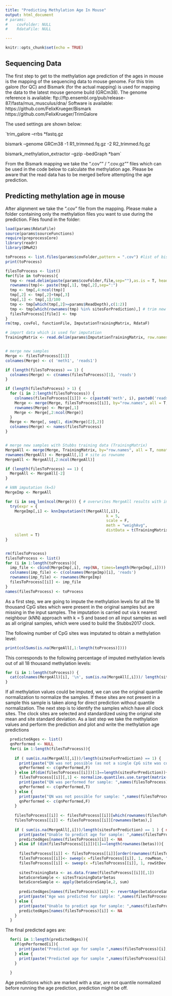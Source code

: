 ```yaml
---
title: "Predicting Methylation Age In Mouse"
output: html_document
# params:
#    covFolder: NULL
#    RdataFile: NULL

---
```


```r
knitr::opts_chunk$set(echo = TRUE)
```

## Sequencing Data

The first step to get to the methylation age prediction of the ages in mouse is the mapping of the sequencing data to mouse genome.
For this trim galore (for QC) and Bismark (for the actual mapping) is used for mapping the data to the latest mouse genome build (GRCm38).
The genome reference is available:
ftp://ftp.ensembl.org/pub/release-87/fasta/mus_musculus/dna/
Software is available:
https://github.com/FelixKrueger/Bismark
https://github.com/FelixKrueger/TrimGalore


The used settings are shown below:

`trim_galore --rrbs *fastq.gz
 
bismark --genome GRCm38 -1 R1_trimmed.fq.gz -2 R2_trimmed.fq.gz
 
bismark_methylation_extractor --gzip --bedGraph *bam`

From the Bismark mapping we take the ".cov"" / ".cov.gz"" files which can be used in the code below to calculate the methylation age.
Please be aware that the read data has to be merged before attempting the age prediction.

## Predicting methylation age in mouse
After alignment we take the ".cov" file from the mapping. Please make a folder containing only the methylation files you want to use during the prediction.
Files found in the folder:


```r
load(params$RdataFile)
source(params$sourceFunctions)
require(preprocessCore)
library(readr)
library(DMwR2)

toProcess <- list.files(params$covFolder,pattern = ".cov") #list of bismarked files
print(toProcess)

filesToProcess <- list()
for(file in toProcess){
  tmp <- read.delim(paste(params$covFolder,file,sep=""),as.is = T, header = F)
  rownames(tmp)<- paste(tmp[,1], tmp[,2],sep=":")
  tmp <- tmp[,4:ncol(tmp)]
  tmp[,2] <- tmp[,2]+tmp[,3]
  tmp[,1] <- tmp[,1]/100
  tmp <- tmp[which(tmp[,2]>=params$ReadDepth),c(1:2)] 
  tmp <- tmp[which(rownames(tmp) %in% sitesForPrediction),] # trim new samples: remove sites which were not in 'the 18 thousand sites which were present in the original samples'
  filesToProcess[[file]] <- tmp
}
rm(tmp, covFol, functionFile, ImputationTrainingMatrix, RdataF)

```



```r

# import data which is used for imputation
TrainingMatrix <- read.delim(params$ImputationTrainingMatrix, row.names=1, sep="\t",as.is=T)


# merge new samples
Merge <- filesToProcess[[1]]
colnames(Merge) <- c( 'meth1', 'reads1')

if (length(filesToProcess) == 1) { 
  colnames(Merge) <- c(names(filesToProcess)[1], 'reads')
}

if (length(filesToProcess) > 1) {
  for (i in 2:length(filesToProcess)) {
    colnames(filesToProcess[[i]]) <- c(paste0('meth', i), paste0('reads', i))
    Merge <- merge(Merge, filesToProcess[[i]], by="row.names", all = T, nomatch = NA) 
    rownames(Merge) <- Merge[,1] 
    Merge <- Merge[,2:ncol(Merge)]
  }
  Merge <- Merge[, seq(1, dim(Merge)[2],2)]
  colnames(Merge) <- names(filesToProcess)
}


# merge new samples with Stubbs training data (TrainingMatrix)
MergeAll <- merge(Merge, TrainingMatrix, by="row.names", all = T, nomatch = NA)
rownames(MergeAll) <- MergeAll[,1] # site as rowname
MergeAll <- MergeAll[,2:ncol(MergeAll)]

if (length(filesToProcess) == 1) { 
  MergeAll <- MergeAll[-2]
}

# kNN imputation (k=5)
MergeImp <- MergeAll

for (i in seq_len(ncol(Merge))) { # overwrites MergeAll results with imputed values (in case Imputation is possible)
  try(expr = {
    MergeImp[,i] <- knnImputation(t(MergeAll[,i]),
                                            k = 5,
                                            scale = F,
                                            meth = "weighAvg",
                                            distData = t(TrainingMatrix)) },
    silent = T)
}


rm(filesToProcess)
filesToProcess <- list()
for (i in 1:length(toProcess)){
  imp_file <- cbind(MergeImp[,i], rep(NA, times=length(MergeImp[,i]))) # read info is NA
  colnames(imp_file) <- c(colnames(MergeImp)[i], 'reads')
  rownames(imp_file) <- rownames(MergeImp)
  filesToProcess[[i]] <- imp_file
}
names(filesToProcess) <- toProcess
```

As a first step, we are going to impute the methylation levels for all the 18 thousand CpG sites which were present in the original samples but are missing in the input samples. The imputation is carried out via k nearest neighbour (kNN) approach with k = 5 and based on all input samples as well as all original samples, which were used to build the Stubbs2017 clock.

The following number of CpG sites was imputated to obtain a methylation level:
```r

print(colSums(is.na(MergeAll[,1:length(toProcess)])))
```
This corresponds to the following percentage of imputed methylation levels out of all 18 thousand methylation levels:
```r

for (i in 1:length(toProcess)) {
  cat(colnames(MergeAll)[i], '\n', sum(is.na(MergeAll[,i]))/ length(sitesForPrediction) *100, '%', '\n')
}
```


If all methylation values could be imputed, we can use the original quantile normalization to normalize the samples. If these sites are not present in a sample this sample is taken along for direct prediction without quantile normalization. The next step is to identify the samples which have all clock sites. The clock sites are selected and standardized using the original site mean and site standard deviation. As a last step we take the methylation values and perform the prediction and plot and write the methylation age predictions

```r
  predictedAges <- list()
  qnPerformed <- NULL
  for(i in 1:length(filesToProcess)){
    
    if ( sum(is.na(MergeAll[,i]))/length(sitesForPrediction) == 1) { 
      print(paste("QN was not possible (as not a single CpG site was covered) by sample: ",names(filesToProcess)[i]))
      qnPerformed <- c(qnPerformed,F)
    } else if(dim(filesToProcess[[i]])[1]==length(sitesForPrediction)){
      filesToProcess[[i]][,1] <- normalize.quantiles.use.target(matrix(filesToProcess[[i]][,1],ncol=1), target = qnTarget)
      print(paste("QN was performed for sample: ",names(filesToProcess)[i]))
      qnPerformed <- c(qnPerformed,T)
    } else {
      print(paste("QN was not possible for sample: ",names(filesToProcess)[i]))
      qnPerformed <- c(qnPerformed,F)
    }
    
    filesToProcess[[i]] <- filesToProcess[[i]][which(rownames(filesToProcess[[i]]) %in% rownames(betas)),]
    filesToProcess[[i]] <- filesToProcess[[i]][rownames(betas),]
  
    if ( sum(is.na(MergeAll[,i]))/length(sitesForPrediction) == 1 ) { ### # NA if no CpG site covered
      print(paste("Unable to predict age for sample: ",names(filesToProcess)[i]))
      predictedAges[names(filesToProcess)[i]] <- NA
    } else if (dim(filesToProcess[[i]])[1]==length(rownames(betas))){
      
      filesToProcess[[i]] <- filesToProcess[[i]][order(rownames(filesToProcess[[i]])),]
      filesToProcess[[i]]<- sweep(x =filesToProcess[[i]], 1, rowMean, "-" )
      filesToProcess[[i]] <- sweep(x =filesToProcess[[i]], 1, rowStDev, "/" )
      
      sitesTrainingData <- as.data.frame(filesToProcess[[i]][,1])
      betaScoreSample <- sitesTrainingData*betas
      betaScoreSample <- apply(betaScoreSample,2, sum)
       
      predictedAges[names(filesToProcess)[i]] <- revertAge(betaScoreSample)
      print(paste("Age was predicted for sample: ",names(filesToProcess)[i]))
    } else {
      print(paste("Unable to predict age for sample: ",names(filesToProcess)[i]))
      predictedAges[names(filesToProcess)[i]] <- NA
    }
  }
```

The final predicted ages are:

```r
  for(i in 1:length(predictedAges)){
    if(qnPerformed[i]){
      print(paste("Predicted age for sample ",names(filesToProcess)[i],": ",round(predictedAges[[i]],digits = 1), sep=""))
    } else {
      print(paste("Predicted age for sample ",names(filesToProcess)[i],": ",round(predictedAges[[i]],digits = 1), " *", sep=""))
    }
    
  }
```

Age predictions which are marked with a star, are not quantile normalized before running the age prediction, prediction might be off.
